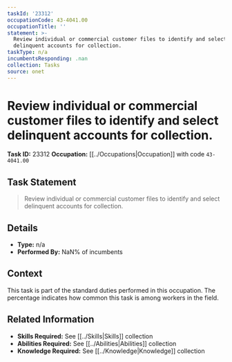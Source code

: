 ```yaml
---
taskId: '23312'
occupationCode: 43-4041.00
occupationTitle: ''
statement: >-
  Review individual or commercial customer files to identify and select
  delinquent accounts for collection.
taskType: n/a
incumbentsResponding: .nan
collection: Tasks
source: onet
---
```

# Review individual or commercial customer files to identify and select delinquent accounts for collection.

**Task ID:** 23312
**Occupation:** [[../Occupations|Occupation]] with code `43-4041.00`

## Task Statement

> Review individual or commercial customer files to identify and select delinquent accounts for collection.

## Details

- **Type:** n/a
- **Performed By:** NaN% of incumbents

## Context

This task is part of the standard duties performed in this occupation. The percentage indicates how common this task is among workers in the field.

## Related Information

- **Skills Required:** See [[../Skills|Skills]] collection
- **Abilities Required:** See [[../Abilities|Abilities]] collection
- **Knowledge Required:** See [[../Knowledge|Knowledge]] collection
